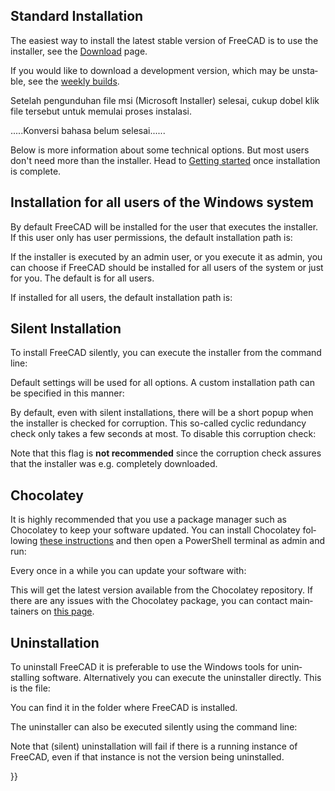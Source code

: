 <languages/>

<div lang="en" dir="ltr" class="mw-content-ltr">
{{Docnav
|[[Feature_list|Feature list]]
|[[Installing_on_Linux|Installing on Linux]]
}}
</div>

{{TOCright}}

<div lang="en" dir="ltr" class="mw-content-ltr">
== Standard Installation ==
</div>

<div lang="en" dir="ltr" class="mw-content-ltr">
The easiest way to install the latest stable version of FreeCAD is to use the installer, see the [[Download|Download]] page.
</div>

<div lang="en" dir="ltr" class="mw-content-ltr">
If you would like to download a development version, which may be unstable, see the [https://github.com/FreeCAD/FreeCAD/releases weekly builds].
</div>

<div class="mw-translate-fuzzy">
Setelah pengunduhan file msi (Microsoft Installer) selesai, cukup dobel klik file tersebut untuk memulai proses instalasi.


.....Konversi bahasa belum selesai......
</div>

<div lang="en" dir="ltr" class="mw-content-ltr">
Below is more information about some technical options. But most users don't need more than the installer. Head to [[Getting_started|Getting started]] once installation is complete.
</div>

<div lang="en" dir="ltr" class="mw-content-ltr">
== Installation for all users of the Windows system ==
</div>

<div lang="en" dir="ltr" class="mw-content-ltr">
By default FreeCAD will be installed for the user that executes the installer. If this user only has user permissions, the default installation path is:
: {{FileName|C:\Users\<username>\AppData\Local\Programs\FreeCAD X.YY}}
</div>

<div lang="en" dir="ltr" class="mw-content-ltr">
If the installer is executed by an admin user, or you execute it as admin, you can choose if FreeCAD should be installed for all users of the system or just for you. The default is for all users.
</div>

<div lang="en" dir="ltr" class="mw-content-ltr">
If installed for all users, the default installation path is:
: {{FileName|C:\Program Files\FreeCAD X.YY}}
</div>

<div lang="en" dir="ltr" class="mw-content-ltr">
== Silent Installation ==
</div>

<div lang="en" dir="ltr" class="mw-content-ltr">
To install FreeCAD silently, you can execute the installer from the command line:
</div>

{{Code|lang=text|code=
FreeCAD-~.exe /S
}}
<div lang="en" dir="ltr" class="mw-content-ltr">
Default settings will be used for all options. A custom installation path can be specified in this manner:
</div>

{{Code|lang=text|code=
FreeCAD-~.exe /S /D=A path to FreeCAD with spaces
}}

<div lang="en" dir="ltr" class="mw-content-ltr">
By default, even with silent installations, there will be a short popup when the installer is checked for corruption. This so-called cyclic redundancy check only takes a few seconds at most. To disable this corruption check:
</div>

{{Code|lang=text|code=
FreeCAD-~.exe /S /NCRC
}}

<div lang="en" dir="ltr" class="mw-content-ltr">
Note that this {{Incode|/NCRC}} flag is '''not recommended''' since the corruption check assures that the installer was e.g. completely downloaded.
</div>

<div lang="en" dir="ltr" class="mw-content-ltr">
== Chocolatey ==
</div>

<div lang="en" dir="ltr" class="mw-content-ltr">
It is highly recommended that you use a package manager such as Chocolatey to keep your software updated. You can install Chocolatey following [https://chocolatey.org/install these instructions] and then open a PowerShell terminal as admin and run:
</div>

{{Code|lang=text|code=
choco install freecad
}} 

<div lang="en" dir="ltr" class="mw-content-ltr">
Every once in a while you can update your software with:
</div>

{{Code|lang=text|code=
choco upgrade freecad
}}

<div lang="en" dir="ltr" class="mw-content-ltr">
This will get the latest version available from the Chocolatey repository. If there are any issues with the Chocolatey package, you can contact maintainers on [https://chocolatey.org/packages/freecad this page].
</div> 

<div lang="en" dir="ltr" class="mw-content-ltr">
== Uninstallation ==
</div>

<div lang="en" dir="ltr" class="mw-content-ltr">
To uninstall FreeCAD it is preferable to use the Windows tools for uninstalling software. Alternatively you can execute the uninstaller directly. This is the file:
: {{FileName|Uninstall-FreeCAD.exe}}
You can find it in the folder where FreeCAD is installed.
</div>

<div lang="en" dir="ltr" class="mw-content-ltr">
The uninstaller can also be executed silently using the command line:
</div>

{{Code|lang=text|code=
Uninstall-FreeCAD.exe /S}}

<div lang="en" dir="ltr" class="mw-content-ltr">
Note that (silent) uninstallation will fail if there is a running instance of FreeCAD, even if that instance is not the version being uninstalled.
</div>


<div lang="en" dir="ltr" class="mw-content-ltr">
{{Docnav
|[[Feature_list|Feature list]]
|[[Installing_on_Linux|Installing on Linux]]
}}
</div>

{{Userdocnavi{{#translation:}}}}